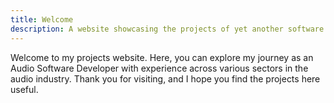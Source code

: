 ```yaml
---
title: Welcome
description: A website showcasing the projects of yet another software developer.
---
```



Welcome to my projects website. Here, you can explore my journey as an Audio Software Developer with experience across various sectors in the audio industry.
Thank you for visiting, and I hope you find the projects here useful.

<LinkCard
  title="WebAudio - Compressor"
  description="A sidechainable audio compressor for web applications."
  href="/sidechain-compressor/"
/>

<LinkCard
  title="VST - Monster"
  description="A Stereo Field Manipulation Plugin written in C++."
  href="/monster/"
/>

<LinkCard
  title="VST - Compressor"
  description="Audio Plugin written in C++. Used for controlling the dynamics of audio signals."
  href="/compressor-plugin/"
/>

<LinkCard
  title="ML - Music Source Separation"
  description="Separating vocals from backtracks using machine learning with Python."
  href="/music-source-separation/"
/>

<LinkCard
  title="ML - Cough Detection"
  description="Detecting coughs in an audio signal using Python."
  href="/cough-classifier/"
/>

<LinkCard
  title="Game - Snake"
  description="The classic. A Journey Through Rust, Yew, and WebAssembly."
  href="/snake/"
/>

<LinkCard
  title="Util - Markdown to Jira"
  description="Convert your regular markdown files to Jira's format."
  href="/markdown-to-jira/"
/>

<LinkCard
  title="Util - Browser Codec Support"
  description="Quickly see which audio codecs are supported in your browser."
  href="/codec-support-test/"
/>

<LinkCard
  title="Scode - Sound Encoder"
  description="Blazingly fast sound encoder"
  href="/scode/"
/>

<LinkCard
  title="Podcast Master"
  description="Prepare podcasts for distribution"
  href="/podcast-master/"
/>
